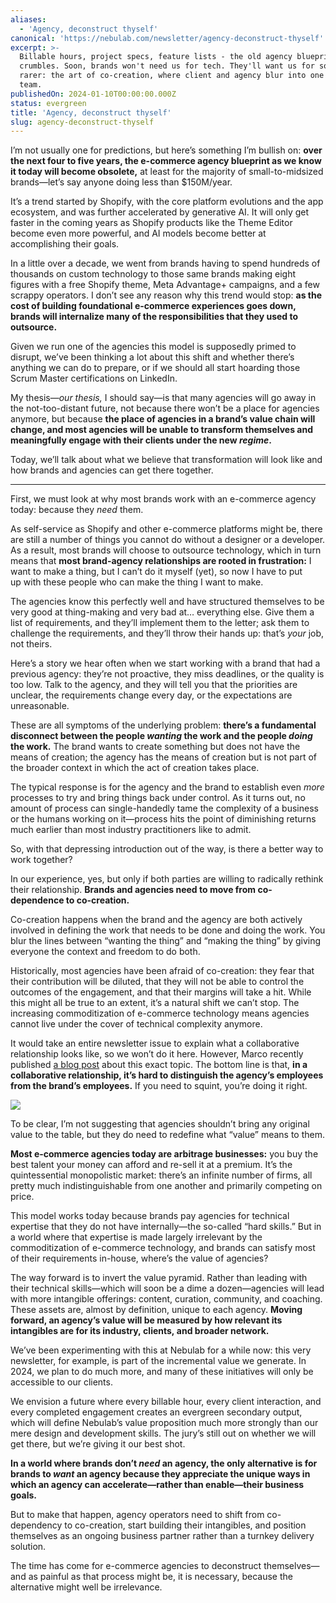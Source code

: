 ```yaml
---
aliases:
  - 'Agency, deconstruct thyself'
canonical: 'https://nebulab.com/newsletter/agency-deconstruct-thyself'
excerpt: >-
  Billable hours, project specs, feature lists - the old agency blueprint
  crumbles. Soon, brands won't need us for tech. They'll want us for something
  rarer: the art of co-creation, where client and agency blur into one fluid
  team.
publishedOn: 2024-01-10T00:00:00.000Z
status: evergreen
title: 'Agency, deconstruct thyself'
slug: agency-deconstruct-thyself
---
```

I’m not usually one for predictions, but here’s something I’m bullish on: **over the next four to five years, the e-commerce agency blueprint as we know it today will become obsolete,** at least for the majority of small-to-midsized brands—let’s say anyone doing less than $150M/year.

It’s a trend started by Shopify, with the core platform evolutions and the app ecosystem, and was further accelerated by generative AI. It will only get faster in the coming years as Shopify products like the Theme Editor become even more powerful, and AI models become better at accomplishing their goals.

In a little over a decade, we went from brands having to spend hundreds of thousands on custom technology to those same brands making eight figures with a free Shopify theme, Meta Advantage+ campaigns, and a few scrappy operators. I don’t see any reason why this trend would stop: **as the cost of building foundational e-commerce experiences goes down, brands will internalize many of the responsibilities that they used to outsource.**

Given we run one of the agencies this model is supposedly primed to disrupt, we’ve been thinking a lot about this shift and whether there’s anything we can do to prepare, or if we should all start hoarding those Scrum Master certifications on LinkedIn.

My thesis—_our thesis,_ I should say—is that many agencies will go away in the not-too-distant future, not because there won’t be a place for agencies anymore, but because **the place of agencies in a brand’s value chain will change, and most agencies will be unable to transform themselves and meaningfully engage with their clients under the new _regime_.**

Today, we’ll talk about what we believe that transformation will look like and how brands and agencies can get there together.

---

First, we must look at why most brands work with an e-commerce agency today: because they _need_ them.

As self-service as Shopify and other e-commerce platforms might be, there are still a number of things you cannot do without a designer or a developer. As a result, most brands will choose to outsource technology, which in turn means that **most brand-agency relationships are rooted in frustration:** I want to make a thing, but I can’t do it myself (yet), so now I have to put up with these people who can make the thing I want to make.

The agencies know this perfectly well and have structured themselves to be very good at thing-making and very bad at… everything else. Give them a list of requirements, and they’ll implement them to the letter; ask them to challenge the requirements, and they’ll throw their hands up: that’s _your_ job, not theirs.

Here’s a story we hear often when we start working with a brand that had a previous agency: they’re not proactive, they miss deadlines, or the quality is too low. Talk to the agency, and they will tell you that the priorities are unclear, the requirements change every day, or the expectations are unreasonable.

These are all symptoms of the underlying problem: **there’s a fundamental disconnect between the people _wanting_ the work and the people _doing_ the work.** The brand wants to create something but does not have the means of creation; the agency has the means of creation but is not part of the broader context in which the act of creation takes place.

The typical response is for the agency and the brand to establish even _more_ processes to try and bring things back under control. As it turns out, no amount of process can single-handedly tame the complexity of a business or the humans working on it—process hits the point of diminishing returns much earlier than most industry practitioners like to admit.

So, with that depressing introduction out of the way, is there a better way to work together?

In our experience, yes, but only if both parties are willing to radically rethink their relationship. **Brands and agencies need to move from co-dependence to co-creation.**

Co-creation happens when the brand and the agency are both actively involved in defining the work that needs to be done and doing the work. You blur the lines between “wanting the thing” and “making the thing” by giving everyone the context and freedom to do both.

Historically, most agencies have been afraid of co-creation: they fear that their contribution will be diluted, that they will not be able to control the outcomes of the engagement, and that their margins will take a hit. While this might all be true to an extent, it’s a natural shift we can’t stop. The increasing commoditization of e-commerce technology means agencies cannot live under the cover of technical complexity anymore.

It would take an entire newsletter issue to explain what a collaborative relationship looks like, so we won’t do it here. However, Marco recently published [a blog post](https://nebulab.com/blog/ecommerce-agency-productivity) about this exact topic. The bottom line is that, **in a collaborative relationship, it’s hard to distinguish the agency’s employees from the brand’s employees.** If you need to squint, you’re doing it right.

![](https://mcusercontent.com/679f4835b2683d59bc5762ec3/images/868c753c-449b-e9b9-45ef-a08a997a0867.png)

To be clear, I’m not suggesting that agencies shouldn’t bring any original value to the table, but they do need to redefine what “value” means to them.

**Most e-commerce agencies today are arbitrage businesses:** you buy the best talent your money can afford and re-sell it at a premium. It’s the quintessential monopolistic market: there’s an infinite number of firms, all pretty much indistinguishable from one another and primarily competing on price.

This model works today because brands pay agencies for technical expertise that they do not have internally—the so-called “hard skills.” But in a world where that expertise is made largely irrelevant by the commoditization of e-commerce technology, and brands can satisfy most of their requirements in-house, where’s the value of agencies?

The way forward is to invert the value pyramid. Rather than leading with their technical skills—which will soon be a dime a dozen—agencies will lead with more intangible offerings: content, curation, community, and coaching. These assets are, almost by definition, unique to each agency. **Moving forward, an agency’s value will be measured by how relevant its intangibles are for its industry, clients, and broader network.**

We’ve been experimenting with this at Nebulab for a while now: this very newsletter, for example, is part of the incremental value we generate. In 2024, we plan to do much more, and many of these initiatives will only be accessible to our clients.

We envision a future where every billable hour, every client interaction, and every completed engagement creates an evergreen secondary output, which will define Nebulab’s value proposition much more strongly than our mere design and development skills. The jury’s still out on whether we will get there, but we’re giving it our best shot.

**In a world where brands don’t _need_ an agency, the only alternative is for brands to _want_ an agency because they appreciate the unique ways in which an agency can accelerate—rather than enable—their business goals.**

But to make that happen, agency operators need to shift from co-dependency to co-creation, start building their intangibles, and position themselves as an ongoing business partner rather than a turnkey delivery solution.

The time has come for e-commerce agencies to deconstruct themselves—and as painful as that process might be, it is necessary, because the alternative might well be irrelevance.
